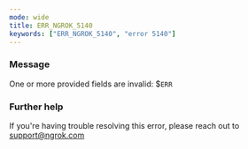 ```yaml
---
mode: wide
title: ERR_NGROK_5140
keywords: ["ERR_NGROK_5140", "error 5140"]
---
```



### Message

One or more provided fields are invalid: $`ERR`

<ErrorDetails />

### Further help

If you're having trouble resolving this error, please reach out to [support@ngrok.com](mailto:support@ngrok.com?subject=Help%20with%20ERR_NGROK_5140)
